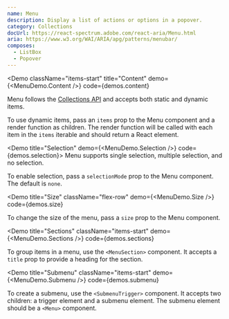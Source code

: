 ```yaml
---
name: Menu
description: Display a list of actions or options in a popover.
category: Collections
docUrl: https://react-spectrum.adobe.com/react-aria/Menu.html
aria: https://www.w3.org/WAI/ARIA/apg/patterns/menubar/
composes:
  - ListBox
  - Popover
---
```


<Demo
  className="items-start"
  title="Content"
  demo={<MenuDemo.Content />}
  code={demos.content}
>
  Menu follows the [Collections
  API](https://react-spectrum.adobe.com/react-aria/collections.html) and
  accepts both static and dynamic items.

To use dynamic items, pass an `items` prop to the Menu component and a render
function as children. The render function will be called with each item in the
`items` iterable and should return a React element.

</Demo>

<Demo title="Selection" demo={<MenuDemo.Selection />} code={demos.selection}>
  Menu supports single selection, multiple selection, and no selection. 
  
  To enable selection, pass a `selectionMode` prop to the Menu component. The
  default is `none`.

</Demo>

<Demo
  title="Size"
  className="flex-row"
  demo={<MenuDemo.Size />}
  code={demos.size}
>
  To change the size of the menu, pass a `size` prop to the Menu component.
</Demo>

<Demo
title="Sections"
  className="items-start"
  demo={<MenuDemo.Sections />}
  code={demos.sections}
>
To group items in a menu, use the `<MenuSection>` component. It accepts a
`title` prop to provide a heading for the section.
</Demo>

<Demo
  title="Submenu"
  className="items-start"
  demo={<MenuDemo.Submenu />}
  code={demos.submenu}
>
To create a submenu, use the `<SubmenuTrigger>` component. It accepts two
children: a trigger element and a submenu element. The submenu element should be
a `<Menu>` component.
</Demo>
